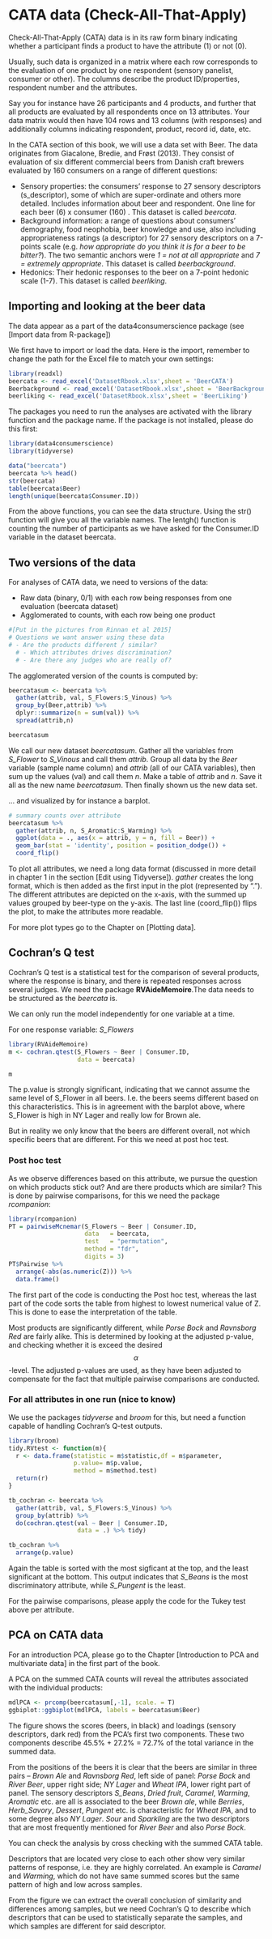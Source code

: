 # CATA data (Check-All-That-Apply)

Check-All-That-Apply (CATA) data is in its raw form binary indicating whether a participant finds a product to have the attribute (1) or not (0).

Usually, such data is organized in a matrix where each row corresponds to the evaluation of one product by one respondent (sensory panelist, consumer or other). The columns describe the product ID/properties, respondent number and the attributes.

Say you for instance have 26 participants and 4 products, and further that all products are evaluated by all respondents once on 13 attributes. Your data matrix would then have 104 rows and 13 columns (with responses) and additionally columns indicating respondent, product, record id, date, etc.

In the CATA section of this book, we will use a data set with Beer. The data originates from Giacalone, Bredie, and Frøst (2013). They consist of evaluation of six different commercial beers from Danish craft brewers evaluated by $160$ consumers on a range of different questions:

-   Sensory properties: the consumers' response to 27 sensory descriptors (s_descriptor), some of which are super-ordinate and others more detailed. Includes information about beer and respondent. One line for each beer (6) x consumer (160) . This dataset is called *beercata*.
-   Background information: a range of questions about consumers' demography, food neophobia, beer knowledge and use, also including appropriateness ratings (a descriptor) for 27 sensory descriptors on a 7-points scale (e.g. *how appropriate do you think it is for a beer to be bitter?*). The two semantic anchors were *1 = not at all appropriate* and *7 = extremely appropriate*. This dataset is called *beerbackground*.
-   Hedonics: Their hedonic responses to the beer on a 7-point hedonic scale (1-7). This dataset is called *beerliking*.

## Importing and looking at the beer data

The data appear as a part of the data4consumerscience package (see [Import data from R-package])

We first have to import or load the data. Here is the import, remember to change the path for the Excel file to match your own settings:

```r
library(readxl)
beercata <- read_excel('DatasetRbook.xlsx',sheet = 'BeerCATA')
Beerbackground <- read_excel('DatasetRbook.xlsx',sheet = 'BeerBackground')
beerliking <- read_excel('DatasetRbook.xlsx',sheet = 'BeerLiking')

```

The packages you need to run the analyses are activated with the library function and the package name. If the package is not installed, please do this first:

```r
library(data4consumerscience)
library(tidyverse)

data("beercata")
beercata %>% head()
str(beercata)
table(beercata$Beer) 
length(unique(beercata$Consumer.ID))

```

From the above functions, you can see the data structure. Using the str() function will give you all the variable names. The lentgh() function is counting the number of participants as we have asked for the Consumer.ID variable in the dataset beercata.

## Two versions of the data

For analyses of CATA data, we need to versions of the data:

-   Raw data (binary, 0/1) with each row being responses from one evaluation (beercata dataset)
-   Agglomerated to counts, with each row being one product


```r
#[Put in the pictures from Rinnan et al 2015]
# Questions we want answer using these data
# - Are the products different / similar? 
  # - Which attributes drives discrimination? 
  # - Are there any judges who are really of? 
```

The agglomerated version of the counts is computed by:

```r
beercatasum <- beercata %>% 
  gather(attrib, val, S_Flowers:S_Vinous) %>% 
  group_by(Beer,attrib) %>%
  dplyr::summarize(n = sum(val)) %>% 
  spread(attrib,n)

beercatasum
```

We call our new dataset *beercatasum*. Gather all the variables from *S_Flower* to *S_Vinous* and call them *attrib*. Group all data by the *Beer* variable (sample name column) and *attrib* (all of our CATA variables), then sum up the values (val) and call them *n*. Make a table of *attrib* and *n*. Save it all as the new name *beercatasum*. Then finally shown us the new data set.

... and visualized by for instance a barplot.

```r
# summary counts over attribute
beercatasum %>% 
  gather(attrib, n, S_Aromatic:S_Warming) %>% 
  ggplot(data = ., aes(x = attrib, y = n, fill = Beer)) + 
  geom_bar(stat = 'identity', position = position_dodge()) + 
  coord_flip()
```

To plot all attributes, we need a long data format (discussed in more detail in chapter 1 in the section [Edit using Tidyverse]). *gather* creates the long format, which is then added as the first input in the plot (represented by "."). The different attributes are depicted on the x-axis, with the summed up values grouped by beer-type on the y-axis. The last line (coord_flip()) flips the plot, to make the attributes more readable.

For more plot types go to the Chapter on [Plotting data].

## Cochran's Q test

Cochran's Q test is a statistical test for the comparison of several products, where the response is binary, and there is repeated responses across several judges. We need the package **RVAideMemoire**.The data needs to be structured as the *beercata* is.

We can only run the model independently for one variable at a time.

For one response variable: *S_Flowers*

```r
library(RVAideMemoire)
m <- cochran.qtest(S_Flowers ~ Beer | Consumer.ID,
                   data = beercata)

m
```

The p.value is strongly significant, indicating that we cannot assume the same level of S_Flower in all beers. I.e. the beers seems different based on this characteristics. This is in agreement with the barplot above, where S_Flower is high in NY Lager and really low for Brown ale.

But in reality we only know that the beers are different overall, not which specific beers that are different. For this we need at post hoc test.

### Post hoc test

As we observe differences based on this attribute, we pursue the question on which products stick out? And are there products which are similar? This is done by pairwise comparisons, for this we need the package *rcompanion*:

```r
library(rcompanion)
PT = pairwiseMcnemar(S_Flowers ~ Beer | Consumer.ID,
                     data   = beercata,
                     test   = "permutation",
                     method = "fdr",
                     digits = 3)
PT$Pairwise %>% 
  arrange(-abs(as.numeric(Z))) %>% 
  data.frame()
```

The first part of the code is conducting the Post hoc test, whereas the last part of the code sorts the table from highest to lowest numerical value of Z. This is done to ease the interpretation of the table.

Most products are significantly different, while *Porse Bock* and *Ravnsborg Red* are fairly alike. This is determined by looking at the adjusted p-value, and checking whether it is exceed the desired $$\alpha$$-level. The adjusted p-values are used, as they have been adjusted to compensate for the fact that multiple pairwise comparisons are conducted.

### For all attributes in one run (nice to know)

We use the packages *tidyverse* and *broom* for this, but need a function capable of handling Cochran's Q-test outputs.

```r
library(broom)
tidy.RVtest <- function(m){
  r <- data.frame(statistic = m$statistic,df = m$parameter,
                  p.value= m$p.value,
                  method = m$method.test)
  return(r)
}

tb_cochran <- beercata %>% 
  gather(attrib, val, S_Flowers:S_Vinous) %>% 
  group_by(attrib) %>%
  do(cochran.qtest(val ~ Beer | Consumer.ID,
                   data = .) %>% tidy)

tb_cochran %>% 
  arrange(p.value) 
```

Again the table is sorted with the most sigficant at the top, and the least significant at the bottom. This output indicates that *S_Beans* is the most discriminatory attribute, while *S_Pungent* is the least.

For the pairwise comparisons, please apply the code for the Tukey test above per attribute.

## PCA on CATA data

For an introduction PCA, please go to the Chapter [Introduction to PCA and multivariate data] in the first part of the book.

A PCA on the summed CATA counts will reveal the attributes associated with the individual products:

```r
mdlPCA <- prcomp(beercatasum[,-1], scale. = T)
ggbiplot::ggbiplot(mdlPCA, labels = beercatasum$Beer)
```

The figure shows the scores (beers, in black) and loadings (sensory descriptors, dark red) from the PCA's first two components. These two components describe 45.5% + 27.2% = 72.7% of the total variance in the summed data.

From the positions of the beers it is clear that the beers are similar in three pairs -- *Brown Ale* and *Ravnsborg Red*, left side of panel: *Porse Bock* and *River Beer*, upper right side; *NY Lager* and *Wheat IPA*, lower right part of panel. The sensory descriptors *S_Beans*, *Dried fruit*, *Caramel*, *Warming*, *Aromatic* etc. are all is associated to the beer *Brown ale*, while *Berries*, *Herb_Savory*, *Dessert*, *Pungent* etc. is characteristic for *Wheat IPA*, and to some degree also *NY Lager*. *Sour* and *Sparkling* are the two descriptors that are most frequently mentioned for *River Beer* and also *Porse Bock*.

You can check the analysis by cross checking with the summed CATA table.

Descriptors that are located very close to each other show very similar patterns of response, i.e. they are highly correlated. An example is *Caramel* and *Warming*, which do not have same summed scores but the same pattern of high and low across samples.

From the figure we can extract the overall conclusion of similarity and differences among samples, but we need Cochran's Q to describe which descriptors that can be used to statistically separate the samples, and which samples are different for said descriptor.

